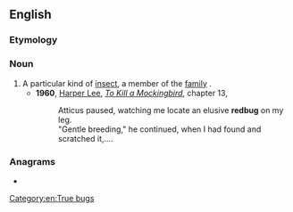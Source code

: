 ==English==
{{wikipedia}}

===Etymology===
{{compound|red|bug|lang=en}}

===Noun===
{{en-noun}}
# A particular kind of [[insect]], a member of the [[family]] {{taxlink|Pyrrhocoridae|family|noshow=1}}.
#* '''1960''', [[w:Harper Lee|Harper Lee]], ''[[w:To Kill a Mockingbird|To Kill a Mockingbird]]'', chapter 13,
#*: Atticus paused, watching me locate an elusive '''redbug''' on my leg.
#*: "Gentle breeding," he continued, when I had found and scratched it,....

===Anagrams===
* {{l|en|budger}}

[[Category:en:True bugs]]